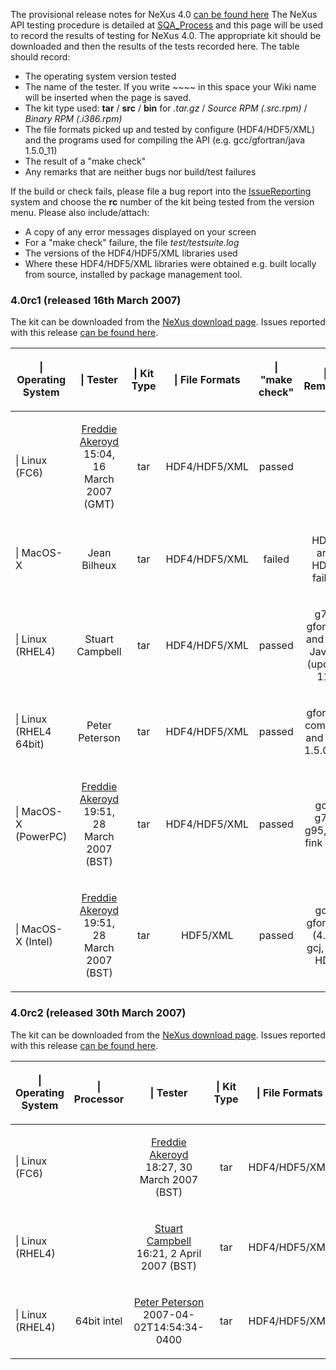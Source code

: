 The provisional release notes for NeXus 4.0 [[Nexus 4 Release Notes|can be found here]]
The NeXus API testing procedure is detailed at [[SQA_Process]] and this page will be used to record the results of testing for NeXus 4.0. The appropriate kit should be downloaded and then the results of the tests recorded here. The table should record:
* The operating system version tested
* The name of the tester. If you write <nowiki>~~~~</nowiki> in this space your Wiki name will be inserted when the page is saved.
* The kit type used: '''tar''' / '''src''' / '''bin'''   for   ''.tar.gz''  /  ''Source RPM (.src.rpm)''  /  ''Binary RPM (.i386.rpm)''
* The file formats picked up and tested by configure (HDF4/HDF5/XML) and the programs used for compiling the API (e.g. gcc/gfortran/java 1.5.0_11)
* The result of a "make check"
* Any remarks that are neither bugs nor build/test failures 

If the build or check fails, please file a bug report into the [[IssueReporting]] system and choose the '''rc''' number of the kit being tested from the version menu. Please also include/attach:
* A copy of any error messages displayed on your screen
* For a "make check" failure, the file ''test/testsuite.log''
* The versions of the HDF4/HDF5/XML libraries used
* Where these HDF4/HDF5/XML libraries were obtained e.g. built locally from source, installed by <whatever> package management tool. 

=== 4.0rc1 (released 16th March 2007) ===

The kit can be downloaded from the [http://download.nexusformat.org/kits NeXus download page]. Issues reported with this release [http://trac.nexusformat.org/code/query?status=new&status=assigned&status=reopened&status=closed&version=4.0rc1&order=priority can be found here].

{| {{Tablestyle}}
|-
! {{Headcellstyle}} | Operating System
! {{Headcellstyle}} | Tester
! {{Headcellstyle}} | Kit Type
! {{Headcellstyle}} | File Formats
! {{Headcellstyle}} | "make check"
! {{Headcellstyle}} | Remarks
|-
! {{Headcellstyle}} | Linux (FC6)
| align="center" | [[User:Freddie Akeroyd|Freddie Akeroyd]] 15:04, 16 March 2007 (GMT)
| align="center" | tar
| align="center" | HDF4/HDF5/XML 
| align="center" | passed
| align="center" | &nbsp;
|-
! {{Headcellstyle}} | MacOS-X 
| align="center" | Jean Bilheux 
| align="center" | tar 
| align="center" | HDF4/HDF5/XML
| align="center" | failed
| align="center" | HDF4 and HDF5 failed
|-
! {{Headcellstyle}} | Linux (RHEL4) 
| align="center" | Stuart Campbell
| align="center" | tar 
| align="center" | HDF4/HDF5/XML
| align="center" | passed
| align="center" | g77, gfortran and Sun Java 5 (update 11)
|-
! {{Headcellstyle}} | Linux (RHEL4 64bit)
| align="center" | Peter Peterson
| align="center" | tar 
| align="center" | HDF4/HDF5/XML
| align="center" | passed
| align="center" | gfortran compiler and java 1.5.0_11
|-
! {{Headcellstyle}} | MacOS-X (PowerPC) 
| align="center" | [[User:Freddie Akeroyd|Freddie Akeroyd]] 19:51, 28 March 2007 (BST)
| align="center" | tar 
| align="center" | HDF4/HDF5/XML
| align="center" | passed
| align="center" | gcc, g77, g95, gcj, fink HDF
|-
! {{Headcellstyle}} | MacOS-X (Intel)
| align="center" | [[User:Freddie Akeroyd|Freddie Akeroyd]] 19:51, 28 March 2007 (BST)
| align="center" | tar 
| align="center" | HDF5/XML
| align="center" | passed
| align="center" | gcc, gfortran (4.2), gcj, fink HDF
|}

=== 4.0rc2 (released 30th March 2007) ===

The kit can be downloaded from the [http://download.nexusformat.org/kits NeXus download page]. Issues reported with this release [http://trac.nexusformat.org/code/query?status=new&status=assigned&status=reopened&status=closed&version=4.0rc2&order=priority can be found here].

{| {{Tablestyle}}
|-
! {{Headcellstyle}} | Operating System
! {{Headcellstyle}} | Processor
! {{Headcellstyle}} | Tester
! {{Headcellstyle}} | Kit Type
! {{Headcellstyle}} | File Formats
! {{Headcellstyle}} | "make check"
! {{Headcellstyle}} | Remarks
|-
! {{Headcellstyle}} | Linux (FC6)
| align="center" | &nbsp;
| align="center" | [[User:Freddie Akeroyd|Freddie Akeroyd]] 18:27, 30 March 2007 (BST)
| align="center" | tar
| align="center" | HDF4/HDF5/XML 
| align="center" | passed
| align="center" | gcc/g95/gcj/python
|-
! {{Headcellstyle}} | Linux (RHEL4)
| align="center" | &nbsp;
| align="center" | [[User:Stuart Campbell|Stuart Campbell]] 16:21, 2 April 2007 (BST)
| align="center" | tar
| align="center" | HDF4/HDF5/XML 
| align="center" | passed
| align="center" | gcc/gfortran/java 1.5.0_11
|-
! {{Headcellstyle}} | Linux (RHEL4)
| align="center" | 64bit intel
| align="center" | [[User:Peter Peterson|Peter Peterson]] 2007-04-02T14:54:34-0400
| align="center" | tar
| align="center" | HDF4/HDF5/XML 
| align="center" | passed
| align="center" | gcc/gfortran/java 1.5.0_11/python
|}